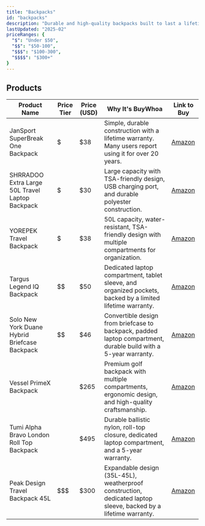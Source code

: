 ```yaml
---
title: "Backpacks"
id: "backpacks"
description: "Durable and high-quality backpacks built to last a lifetime."
lastUpdated: "2025-02"
priceRanges: {
  "$": "Under $50",
  "$$": "$50-100",
  "$$$": "$100-300",
  "$$$$": "$300+"
}
---
```


## Products

| Product Name | Price Tier | Price (USD) | Why It's BuyWhoa | Link to Buy |
|--------------|------------|-------------|---------------|-------------|
| JanSport SuperBreak One Backpack | $ | $38 | Simple, durable construction with a lifetime warranty. Many users report using it for over 20 years. | [Amazon](https://www.amazon.com/dp/B07458QBXY/ref=nosim?tag=buywhoa-20) |
| SHRRADOO Extra Large 50L Travel Laptop Backpack | $ | $30 | Large capacity with TSA-friendly design, USB charging port, and durable polyester construction. | [Amazon](https://www.amazon.com/dp/B09CYY4W8G/ref=nosim?tag=buywhoa-20) |
| YOREPEK Travel Backpack | $ | $38 | 50L capacity, water-resistant, TSA-friendly design with multiple compartments for organization. | [Amazon](https://www.amazon.com/dp/B07P1H4D8F/ref=nosim?tag=buywhoa-20) |
| Targus Legend IQ Backpack | $$ | $50 | Dedicated laptop compartment, tablet sleeve, and organized pockets, backed by a limited lifetime warranty. | [Amazon](https://www.amazon.com/dp/B01N2T9JAM/ref=nosim?tag=buywhoa-20) |
| Solo New York Duane Hybrid Briefcase Backpack | $$ | $46 | Convertible design from briefcase to backpack, padded laptop compartment, durable build with a 5-year warranty. | [Amazon](https://www.amazon.com/dp/B07BKRX5YH/ref=nosim?tag=buywhoa-20) |
| Vessel PrimeX Backpack | $$$$ | $265 | Premium golf backpack with multiple compartments, ergonomic design, and high-quality craftsmanship. | [Amazon](https://www.amazon.com/dp/B09NRYF4WQ/ref=nosim?tag=buywhoa-20) |
| Tumi Alpha Bravo London Roll Top Backpack | $$$$ | $495 | Durable ballistic nylon, roll-top closure, dedicated laptop compartment, and a 5-year warranty. | [Amazon](https://www.amazon.com/dp/B07NDN3BPD/ref=nosim?tag=buywhoa-20) |
| Peak Design Travel Backpack 45L | $$$ | $300 | Expandable design (35L-45L), weatherproof construction, dedicated laptop sleeve, backed by a lifetime warranty. | [Amazon](https://www.amazon.com/dp/B07KGLNM1X/ref=nosim?tag=buywhoa-20) |
